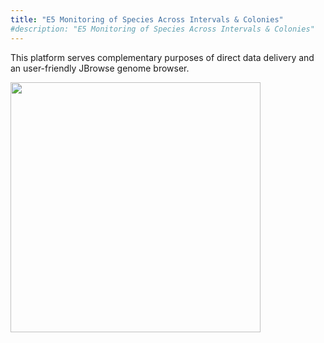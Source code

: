 ```yaml
---
title: "E5 Monitoring of Species Across Intervals & Colonies"
#description: "E5 Monitoring of Species Across Intervals & Colonies"
---
```


This platform serves complementary purposes of direct data delivery and an user-friendly JBrowse genome browser.


![](img/logo.png){fig-align="center" width="400"}

